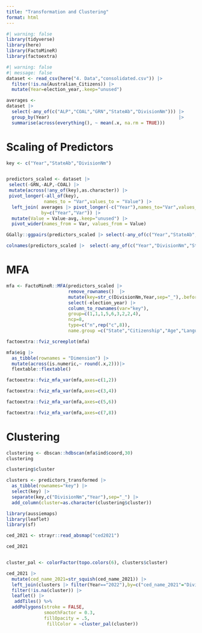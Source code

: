 ```yaml
---
title: "Transformation and Clustering"
format: html
---
```



```r
#| warning: false
library(tidyverse)
library(here)
library(FactoMineR)
library(factoextra)
```


```r
#| warning: false
#| message: false
dataset <- read_csv(here("4. Data","consolidated.csv")) |>
  filter(!is.na(Australian_Citizens)) |>
  mutate(Year=election_year,.keep="unused")

averages <- 
dataset |>
  select(-any_of(c("ALP","COAL","GRN","StateAb","DivisionNm"))) |>
  group_by(Year)                                                |>
  summarise(across(everything(), ~ mean(.x, na.rm = TRUE)))     

```

# Scaling of Predictors

```r

key <- c("Year","StateAb","DivisionNm")


predictors_scaled <- dataset |>
 select(-GRN,-ALP,-COAL) |>
 mutate(across(!any_of(key),as.character)) |>
 pivot_longer(-all_of(key),
              names_to = "Var",values_to = "Value") |>
  left_join( averages |> pivot_longer(-c("Year"),names_to="Var",values_to="avg"),
             by=c("Year","Var")) |>
  mutate(Value = Value-avg,.keep="unused") |>
  pivot_wider(names_from = Var, values_from = Value)


```

```r

GGally::ggpairs(predictors_scaled |> select(-any_of(c("Year","StateAb","DivisionNm"))))

```



```r
colnames(predictors_scaled |>  select(-any_of(c("Year","DivisionNm","StateAb"))))
```

# MFA

```r
mfa <- FactoMineR::MFA(predictors_scaled |> 
                       remove_rownames()  |>
                       mutate(key=str_c(DivisionNm,Year,sep="_"),.before=1,.keep="unused")|>
                       select(-election_year) |>
                       column_to_rownames(var="key"),
                       group=c(1,1,1,5,6,3,2,2,4),
                       ncp=8,
                       type=c("n",rep("c",8)),
                       name.group =c("State","Citizenship","Age","Language","Religion","Income","Housing","Education","Relationships"))
```

```r
factoextra::fviz_screeplot(mfa)
```

```r
mfa$eig |> 
  as_tibble(rownames = "Dimension") |>
  mutate(across(is.numeric,~ round(.x,2)))|> 
  flextable::flextable()
```


```r
factoextra::fviz_mfa_var(mfa,axes=c(1,2))
```
```r
factoextra::fviz_mfa_var(mfa,axes=c(3,4))
```

```r
factoextra::fviz_mfa_var(mfa,axes=c(5,6))
```


```r
factoextra::fviz_mfa_var(mfa,axes=c(7,8))

```


# Clustering


```r
clustering <- dbscan::hdbscan(mfa$ind$coord,30)
clustering
```

```r
clustering$cluster
```

```r
clusters <- predictors_transformed |>
  as_tibble(rownames="key") |>
  select(key) |>
  separate(key,c("DivisionNm","Year"),sep="_") |>
  add_column(cluster=as.character(clustering$cluster))
```


```r
library(aussiemaps)
library(leaflet)
library(sf)

ced_2021 <- strayr::read_absmap("ced2021")

ced_2021


cluster_pal <- colorFactor(topo.colors(6), clusters$cluster)

ced_2021 |>
  mutate(ced_name_2021=str_squish(ced_name_2021)) |>
  left_join(clusters |> filter(Year=="2022"),by=c("ced_name_2021"="DivisionNm")) |>
  filter(!is.na(cluster)) |>
  leaflet() |>
   addTiles() %>%
  addPolygons(stroke = FALSE,
              smoothFactor = 0.3, 
              fillOpacity = .5,
               fillColor = ~cluster_pal(cluster))


```

